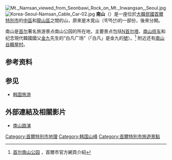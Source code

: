 [[File:Mt._Namsan_viewed_from_Seonbawi_Rock_on_Mt._Inwangsan,_Seoul.jpg|thumb]]
[[File:Korea-Seoul-Namsan_Cable_Car-02.jpg|thumb]]
'''南山'''（{{lang|ko|'''남산'''}}）是一座位於[[大韓民國|大韓民國]][[首爾特別市|首爾特別市]]的[[中區_(首爾)|中區]]和[[龍山區_(首爾特別市)|龍山區]]之間的山，原來是木覓山（목멱산)的一部份，後來分開。

南山是[[首尔|首尔]]著名旅游景点南山公园的所在地，主要景点包括[[N首尔塔|N首尔塔]]、[[南山缆车|南山缆车]]和纪念現代韓國國父[[金九|金九]]先生的“白凡广场”（「白凡」是金九的[[号|號]]）。<ref>[http://tchinese.visitseoul.net/attractions/%E5%8D%97%E5%B1%B1%E5%85%AC%E5%9C%92-%EB%82%A8%EC%82%B0%EA%B3%B5%EC%9B%90_/3635 首尔南山公园] {{Wayback|url=http://tchinese.visitseoul.net/attractions/%E5%8D%97%E5%B1%B1%E5%85%AC%E5%9C%92-%EB%82%A8%EC%82%B0%EA%B3%B5%EC%9B%90_/3635 |date=20170110163804 }}，首爾市官方網頁介紹</ref> 附近还有[[南山谷韓屋村|南山谷韓屋村]]。

==参考资料==
{{reflist}}

==参见==
*[[韩国旅游|韩国旅游]]

==外部連結及相關影片==
{{commonscat|Namsan}}
* [http://www.youtube.com/watch?v=H4EvLaLtnpc 南山路演] {{Wayback|url=http://www.youtube.com/watch?v=H4EvLaLtnpc |date=20200503122745 }}

{{Korea-stub}}

{{coord|37|32|59|N|126|59|31|E|display=title|region:KR-11_type:mountain_source:dewiki}}

[[Category:首爾特別市地理|Category:首爾特別市地理]]
[[Category:韩国山峰|Category:韩国山峰]]
[[Category:首爾特別市旅遊景點|Category:首爾特別市旅遊景點]]